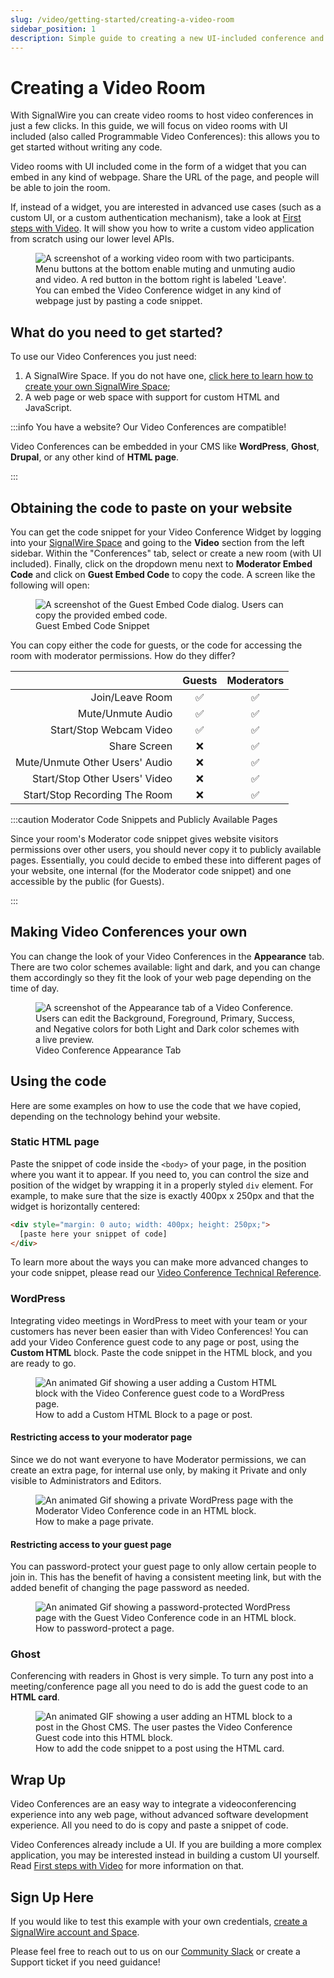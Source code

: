 ```yaml
---
slug: /video/getting-started/creating-a-video-room
sidebar_position: 1
description: Simple guide to creating a new UI-included conference and embedding it.
---
```


# Creating a Video Room

With SignalWire you can create video rooms to host video conferences in just a
few clicks. In this guide, we will focus on video rooms with UI included (also
called Programmable Video Conferences): this allows you to get started without
writing any code.

Video rooms with UI included come in the form of a widget that you can embed in
any kind of webpage. Share the URL of the page, and people will be able to join
the room.

If, instead of a widget, you are interested in advanced use cases (such as a
custom UI, or a custom authentication mechanism), take a look at [First steps with Video](../video-first-steps/index.mdx). It will show you how to write a custom
video application from scratch using our lower level APIs.

<figure>
  <img
    className="img-800"
    style={{ maxWidth: 700 }}
    src={require("./ad5760e-video-conference.webP").default}
    alt="A screenshot of a working video room with two participants. Menu buttons at the bottom enable muting and unmuting audio and video. A red button in the bottom right is labeled 'Leave'."
  />
  <figcaption>
    You can embed the Video Conference widget in any kind of webpage just by
    pasting a code snippet.
  </figcaption>
</figure>

## What do you need to get started?

To use our Video Conferences you just need:

1. A SignalWire Space. If you do not have one, [click here to learn how to create your own SignalWire Space](/platform/dashboard/getting-started/signing-up-for-a-space);
2. A web page or web space with support for custom HTML and JavaScript.

:::info You have a website? Our Video Conferences are compatible!

Video Conferences can be embedded in your CMS like **WordPress**, **Ghost**, **Drupal**, or any other kind of **HTML page**.

:::

## Obtaining the code to paste on your website

You can get the code snippet for your Video Conference Widget by logging into
your [SignalWire Space](https://signalwire.com/signin) and going to the
**Video** section from the left sidebar. Within the "Conferences" tab, select or
create a new room (with UI included). Finally, click on the dropdown menu next to
**Moderator Embed Code** and click on **Guest Embed Code** to copy the code. A
screen like the following will open:

<figure>
  <img
    className="img-800"
    style={{ maxWidth: 600 }}
    src={require("./13d7faf-GuestCode.webP").default}
    alt="A screenshot of the Guest Embed Code dialog. Users can copy the provided embed code."
  />
  <figcaption>Guest Embed Code Snippet</figcaption>
</figure>

You can copy either the code for guests, or the code for accessing the room with moderator permissions. How do they differ?

|                                | Guests | Moderators |
| -----------------------------: | :----: | :--------: |
|                Join/Leave Room |   ✅   |     ✅     |
|              Mute/Unmute Audio |   ✅   |     ✅     |
|        Start/Stop Webcam Video |   ✅   |     ✅     |
|                   Share Screen |   ❌   |     ✅     |
| Mute/Unmute Other Users' Audio |   ❌   |     ✅     |
|  Start/Stop Other Users' Video |   ❌   |     ✅     |
|  Start/Stop Recording The Room |   ❌   |     ✅     |

:::caution Moderator Code Snippets and Publicly Available Pages

Since your room's Moderator code snippet gives website visitors permissions over other users, you should never copy it to publicly available pages. Essentially, you could decide to embed these into different pages of your website, one internal (for the Moderator code snippet) and one accessible by the public (for Guests).

:::

## Making Video Conferences your own

You can change the look of your Video Conferences in the **Appearance** tab. There are two color schemes available: light and dark, and you can change them accordingly so they fit the look of your web page depending on the time of day.

<figure>
  <img className="img-800" src={require("./9bce06f-Appearance.webP").default} alt="A screenshot of the Appearance tab of a Video Conference. Users can edit the Background, Foreground, Primary, Success, and Negative colors for both Light and Dark color schemes with a live preview." />
  <figcaption>Video Conference Appearance Tab</figcaption>
</figure>

## Using the code

Here are some examples on how to use the code that we have copied, depending on the technology behind your website.

### Static HTML page

Paste the snippet of code inside the `<body>` of your page, in the position where you want it to appear. If you need to, you can control the size and position of the widget by wrapping it in a properly styled `div` element. For example, to make sure that the size is exactly 400px x 250px and that the widget is horizontally centered:

```html
<div style="margin: 0 auto; width: 400px; height: 250px;">
  [paste here your snippet of code]
</div>
```

To learn more about the ways you can make more advanced changes to your code snippet, please read our [Video Conference Technical Reference](/video/getting-started/video-conferences#technical-reference).

### WordPress

Integrating video meetings in WordPress to meet with your team or your customers has never been easier than with Video Conferences! You can add your Video Conference guest code to any page or post, using the **Custom HTML** block. Paste the code snippet in the HTML block, and you are ready to go.

<figure>
  <img
    className="img-800"
    src={require("./a0ad121-CustomHTMLBlock.gif").default}
    alt="An animated Gif showing a user adding a Custom HTML block with the Video Conference guest code to a WordPress page."
  />
  <figcaption>How to add a Custom HTML Block to a page or post.</figcaption>
</figure>

#### Restricting access to your moderator page

Since we do not want everyone to have Moderator permissions, we can create an extra page, for internal use only, by making it Private and only visible to Administrators and Editors.

<figure>
  <img className="img-800" src={require("./137585f-Private.gif").default} alt="An animated Gif showing a private WordPress page with the Moderator Video Conference code in an HTML block." />
  <figcaption>How to make a page private.</figcaption>
</figure>

#### Restricting access to your guest page

You can password-protect your guest page to only allow certain people to join in. This has the benefit of having a consistent meeting link, but with the added benefit of changing the page password as needed.

<figure>
  <img className="img-800" src={require("./7e0a6d2-Password.gif").default} alt="An animated Gif showing a password-protected WordPress page with the Guest Video Conference code in an HTML block." />
  <figcaption>How to password-protect a page.</figcaption>
</figure>

### Ghost

Conferencing with readers in Ghost is very simple. To turn any post into a meeting/conference page all you need to do is add the guest code to an **HTML card**.

<figure>
  <img className="img-800" src={require("./625a72a-GhostHTML.gif").default} alt="An animated GIF showing a user adding an HTML block to a post in the Ghost CMS. The user pastes the Video Conference Guest code into this HTML block." />
  <figcaption>
    How to add the code snippet to a post using the HTML card.
  </figcaption>
</figure>

## Wrap Up

Video Conferences are an easy way to integrate a videoconferencing experience into any web page, without advanced software development experience. All you need to do is copy and paste a snippet of code.

Video Conferences already include a UI. If you are building a more complex
application, you may be interested instead in building a custom UI yourself.
Read [First steps with Video](../video-first-steps/index.mdx) for more information on
that.

## Sign Up Here

If you would like to test this example with your own credentials, [create a SignalWire account and Space](https://signalwire.com/signups/new).

Please feel free to reach out to us on our [Community Slack](https://signalwire.community/) or create a Support ticket if you need guidance!
